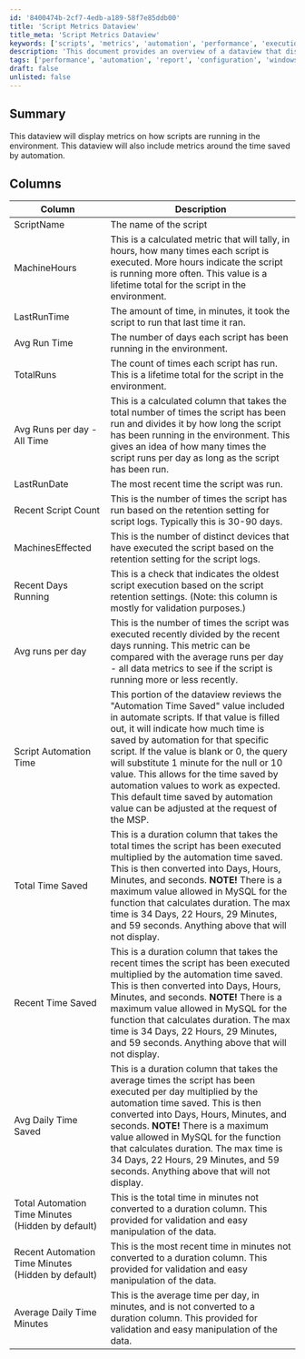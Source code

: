 ```yaml
---
id: '8400474b-2cf7-4edb-a189-58f7e85ddb00'
title: 'Script Metrics Dataview'
title_meta: 'Script Metrics Dataview'
keywords: ['scripts', 'metrics', 'automation', 'performance', 'execution']
description: 'This document provides an overview of a dataview that displays metrics on script execution within the environment, including time saved by automation and various performance metrics.'
tags: ['performance', 'automation', 'report', 'configuration', 'windows']
draft: false
unlisted: false
---
```

## Summary

This dataview will display metrics on how scripts are running in the environment. This dataview will also include metrics around the time saved by automation.

## Columns

| Column                                   | Description                                                                                                                                                                                                                                                   |
|------------------------------------------|---------------------------------------------------------------------------------------------------------------------------------------------------------------------------------------------------------------------------------------------------------------|
| ScriptName                               | The name of the script                                                                                                                                                                                                                                       |
| MachineHours                             | This is a calculated metric that will tally, in hours, how many times each script is executed. More hours indicate the script is running more often. This value is a lifetime total for the script in the environment.                                   |
| LastRunTime                              | The amount of time, in minutes, it took the script to run that last time it ran.                                                                                                                                                                            |
| Avg Run Time                             | The number of days each script has been running in the environment.                                                                                                                                                                                        |
| TotalRuns                                | The count of times each script has run. This is a lifetime total for the script in the environment.                                                                                                                                                        |
| Avg Runs per day - All Time             | This is a calculated column that takes the total number of times the script has been run and divides it by how long the script has been running in the environment. This gives an idea of how many times the script runs per day as long as the script has been run. |
| LastRunDate                              | The most recent time the script was run.                                                                                                                                                                                                                     |
| Recent Script Count                      | This is the number of times the script has run based on the retention setting for script logs. Typically this is 30-90 days.                                                                                                                                 |
| MachinesEffected                         | This is the number of distinct devices that have executed the script based on the retention setting for the script logs.                                                                                                                                   |
| Recent Days Running                      | This is a check that indicates the oldest script execution based on the script retention settings. (Note: this column is mostly for validation purposes.)                                                                                                     |
| Avg runs per day                        | This is the number of times the script was executed recently divided by the recent days running. This metric can be compared with the average runs per day - all data metrics to see if the script is running more or less recently.                       |
| Script Automation Time                   | This portion of the dataview reviews the "Automation Time Saved" value included in automate scripts. If that value is filled out, it will indicate how much time is saved by automation for that specific script. If the value is blank or 0, the query will substitute 1 minute for the null or 10 value. This allows for the time saved by automation values to work as expected. This default time saved by automation value can be adjusted at the request of the MSP. |
| Total Time Saved                         | This is a duration column that takes the total times the script has been executed multiplied by the automation time saved. This is then converted into Days, Hours, Minutes, and seconds. **NOTE!** There is a maximum value allowed in MySQL for the function that calculates duration. The max time is 34 Days, 22 Hours, 29 Minutes, and 59 seconds. Anything above that will not display. |
| Recent Time Saved                        | This is a duration column that takes the recent times the script has been executed multiplied by the automation time saved. This is then converted into Days, Hours, Minutes, and seconds. **NOTE!** There is a maximum value allowed in MySQL for the function that calculates duration. The max time is 34 Days, 22 Hours, 29 Minutes, and 59 seconds. Anything above that will not display. |
| Avg Daily Time Saved                     | This is a duration column that takes the average times the script has been executed per day multiplied by the automation time saved. This is then converted into Days, Hours, Minutes, and seconds. **NOTE!** There is a maximum value allowed in MySQL for the function that calculates duration. The max time is 34 Days, 22 Hours, 29 Minutes, and 59 seconds. Anything above that will not display. |
| Total Automation Time Minutes (Hidden by default) | This is the total time in minutes not converted to a duration column. This provided for validation and easy manipulation of the data.                                                                                                                      |
| Recent Automation Time Minutes (Hidden by default) | This is the most recent time in minutes not converted to a duration column. This provided for validation and easy manipulation of the data.                                                                                                                  |
| Average Daily Time Minutes               | This is the average time per day, in minutes, and is not converted to a duration column. This provided for validation and easy manipulation of the data.                                                                                                   |













